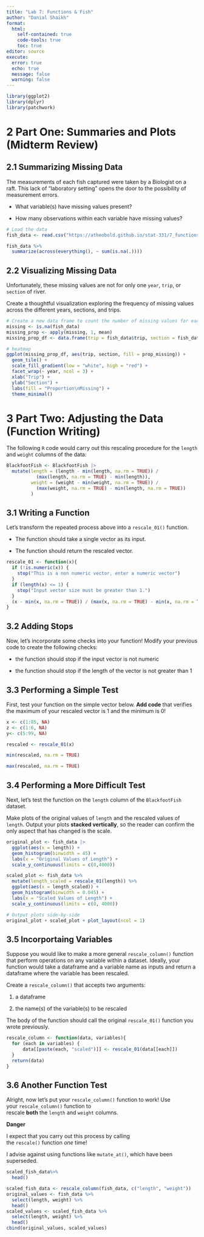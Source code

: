 ---
title: "Lab 7: Functions & Fish"
author: "Danial Shaikh"
format: 
  html:
    self-contained: true
    code-tools: true
    toc: true
editor: source
execute: 
  error: true
  echo: true
  message: false
  warning: false
---

```{r}
library(ggplot2)
library(dplyr)
library(patchwork)


```

# **2 Part One: Summaries and Plots (Midterm Review)**

## **2.1 Summarizing Missing Data**

The measurements of each fish captured were taken by a Biologist on a raft. This lack of "laboratory setting" opens the door to the possibility of measurement errors.

-   What variable(s) have missing values present?

-   How many observations within each variable have missing values?

```{r}
# Load the data
fish_data <- read.csv("https://atheobold.github.io/stat-331/7_functions/Lab/BlackfootFish.csv")

fish_data %>%
  summarize(across(everything(), ~ sum(is.na(.))))

```

## **2.2 Visualizing Missing Data**

Unfortunately, these missing values are not for only one `year`, `trip`, or `section` of river.

Create a thoughtful visualization exploring the frequency of missing values across the different years, sections, and trips.

```{r}

# Create a new data frame to count the number of missing values for each combination of year, section, and trip
missing <- is.na(fish_data)
missing_prop <- apply(missing, 1, mean)
missing_prop_df <- data.frame(trip = fish_data$trip, section = fish_data$section, year = fish_data$year, prop_missing = missing_prop)

# heatmap
ggplot(missing_prop_df, aes(trip, section, fill = prop_missing)) +
  geom_tile() +
  scale_fill_gradient(low = "white", high = "red") +
  facet_wrap(~ year, ncol = 3) +
  xlab("Trip") +
  ylab("Section") +
  labs(fill = "Proportion\nMissing") +
  theme_minimal()

```

# **3 Part Two: Adjusting the Data (Function Writing)**

The following `R` code would carry out this rescaling procedure for the `length` and `weight` columns of the data:

```{r}
BlackfootFish <- BlackfootFish |> 
  mutate(length = (length - min(length, na.rm = TRUE)) / 
           (max(length, na.rm = TRUE) - min(length)), 
         weight = (weight - min(weight, na.rm = TRUE)) / 
           (max(weight, na.rm = TRUE) - min(length, na.rm = TRUE))
         )

```

## **3.1 Writing a Function**

Let's transform the repeated process above into a `rescale_01()` function.

-   The function should take a single vector as its input.

-   The function should return the rescaled vector.

```{r}
rescale_01 <- function(x){
  if (!is.numeric(x)) {
    stop("This is a non numeric vector, enter a numeric vector")
  }
  if (length(x) <= 1) {
    stop("Input vector size must be greater than 1.")
  }
  (x - min(x, na.rm = TRUE)) / (max(x, na.rm = TRUE) - min(x, na.rm = TRUE))
}
```

## **3.2 Adding Stops**

Now, let's incorporate some checks into your function! Modify your previous code to create the following checks:

-   the function should stop if the input vector is not numeric

-   the function should stop if the length of the vector is not greater than 1

## **3.3 Performing a Simple Test**

First, test your function on the simple vector below. **Add code** that verifies the maximum of your rescaled vector is 1 and the minimum is 0!

```{r}
x <- c(1:85, NA)
z <- c(1:6, NA)
y<- c(5:99, NA)

rescaled <- rescale_01(x)

min(rescaled, na.rm = TRUE)
```

```{r}
max(rescaled, na.rm = TRUE)
```

## **3.4 Performing a More Difficult Test**

Next, let's test the function on the `length` column of the `BlackfootFish` dataset.

Make plots of the original values of `length` and the rescaled values of `length`. Output your plots **stacked vertically**, so the reader can confirm the only aspect that has changed is the scale.

```{r}
original_plot <- fish_data |>  
  ggplot(aes(x = length)) + 
  geom_histogram(binwidth = 45) +
  labs(x = "Original Values of Length") +
  scale_y_continuous(limits = c(0,4000))

scaled_plot <- fish_data %>% 
  mutate(length_scaled = rescale_01(length)) %>% 
  ggplot(aes(x = length_scaled)) + 
  geom_histogram(binwidth = 0.045) +
  labs(x = "Scaled Values of Length") +
  scale_y_continuous(limits = c(0, 4000))

# Output plots side-by-side
original_plot + scaled_plot + plot_layout(ncol = 1)
```

## **3.5 Incorportaing Variables**

Suppose you would like to make a more general `rescale_column()` function that perform operations on any variable within a dataset. Ideally, your function would take a dataframe and a variable name as inputs and return a dataframe where the variable has been rescaled.

Create a `rescale_column()` that accepts two arguments:

1.  a dataframe

2.  the name(s) of the variable(s) to be rescaled

The body of the function should call the original `rescale_01()` function you wrote previously.

```{r}
rescale_column <- function(data, variables){
  for (each in variables) {
      data[[paste(each, "scaled")]] <- rescale_01(data[[each]])
  }
  return(data)
}
```

## **3.6 Another Function Test**

Alright, now let's put your `rescale_column()` function to work! Use your `rescale_column()` function to rescale **both** the `length` and `weight` columns.

**Danger**

I expect that you carry out this process by calling the `rescale()` function *one* time!

I advise against using functions like `mutate_at()`, which have been superseded.

```{r}
scaled_fish_data%>%
  head()
```

```{r}
scaled_fish_data <- rescale_column(fish_data, c("length", "weight"))
original_values <- fish_data %>%
  select(length, weight) %>%
  head()
scaled_values <- scaled_fish_data %>%
  select(length, weight) %>%
  head()
cbind(original_values, scaled_values)
```
